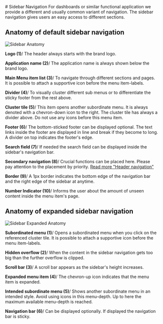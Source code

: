 



<Meta of={SidebarStories} /> 
# Sidebar Navigation
For dashboards or similar functional application we provide a different and usually common variant of navigation. The sidebar navigation gives users an easy access to different sections.

## Anatomy of default sidebar navigation
<img src={SidebarAnatomy} alt="Sidebar Anatomy" />

**Logo (1)**/
The header always starts with the brand logo.


**Application name (2)**/
The application name is always shown below the brand logo.
 

**Main Menu item list (3)**/
To navigate through different sections and pages. It is possible to attach a supportive icon before the menu item-labels.


**Divider (4)**/
To visually cluster different sub menus or to differentiate the sticky footer from the rest above.


**Cluster tile (5)**/
This item opens another subordinate menu. It is always denoted with a chevron-down icon to the right. The cluster tile has always a divider above. Do not use any icons before this menu item.


**Footer (6)**/
The bottom-sticked footer can be displayed optional. The text links inside the footer are displayed in line and break if they become to long. A divider on top indicates the footer's edge.


**Search field (7)**/
If needed the search field can be displayed inside the sidebar's navigation bar.


**Secondary navigation (8)**/
Crucial functions can be placed here. Please pay attention to the placement by priority. [Read more "Header navigation"](link)


**Border (9)**/
A 1px border indicates the bottom edge of the navigation bar and the right edge of the sidebar at anytime.


**Number Indicator (10)**/
Informs the user about the amount of unseen content inside the menu item's page.


## Anatomy of expanded sidebar navigation
<img src={SidebarExpandedAnatomy} alt="Sidebar Expanded Anatomy" />

**Subordinated menu (1)**/
Opens a subordinated menu when you click on the referenced cluster tile. It is possible to attach a supportive icon before the menu item-labels.


**Hidden overflow (2)**/
When the content in the sidebar navigation gets too big than the further overflow is clipped.
 

**Scroll bar (3)**/
A scroll bar appears as the sidebar's height increases.


**Expanded menu item (4)**/
The chevron-up icon indicates that the menu item is expanded.


**Intended subordinate menu (5)**/
Shows another subordinate menu in an intended style. Avoid using icons in this menu-depth. Up to here the maximum available menu-depth is reached.


**Navigation bar (6)**/
Can be displayed optionally. If displayed the navigation bar is sticky.
